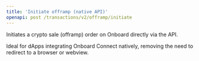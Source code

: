 ```yaml
---
title: 'Initiate offramp (native API)'
openapi: post /transactions/v2/offramp/initiate
---
```


Initiates a crypto sale (offramp) order on Onboard directly via the API.

Ideal for dApps integrating Onboard Connect natively, removing the need to redirect to a browser or webview.